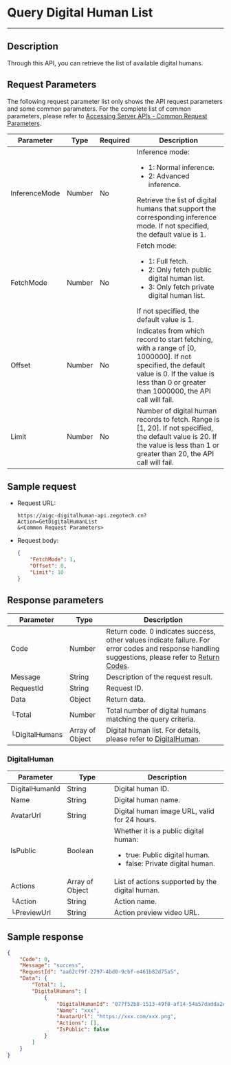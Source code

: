 
# Query Digital Human List

---

## Description

Through this API, you can retrieve the list of available digital humans.

<PostPrototype link="https://aigc-digitalhuman-api.zegotech.cn?Action=GetDigitalHumanList" />

## Request Parameters

The following request parameter list only shows the API request parameters and some common parameters. For the complete list of common parameters, please refer to [Accessing Server APIs - Common Request Parameters](./../accessing-server-apis.mdx#common-request-parameters).

| Parameter      | Type   | Required | Description             |
|---------------|--------|----------|-------------------------|
| InferenceMode | Number | No       | Inference mode:<ul><li>1: Normal inference.</li><li>2: Advanced inference.</li></ul>Retrieve the list of digital humans that support the corresponding inference mode. If not specified, the default value is 1. |
| FetchMode     | Number | No       | Fetch mode:<ul><li>1: Full fetch.</li><li>2: Only fetch public digital human list.</li><li>3: Only fetch private digital human list.</li></ul>If not specified, the default value is 1. |
| Offset        | Number | No       | Indicates from which record to start fetching, with a range of [0, 1000000]. If not specified, the default value is 0. If the value is less than 0 or greater than 1000000, the API call will fail. |
| Limit         | Number | No       | Number of digital human records to fetch. Range is [1, 20]. If not specified, the default value is 20. If the value is less than 1 or greater than 20, the API call will fail. |


## Sample request

- Request URL:
    ```https
    https://aigc-digitalhuman-api.zegotech.cn?Action=GetDigitalHumanList
    &<Common Request Parameters>
    ```

- Request body:

    ```json
    {
        "FetchMode": 1,
        "Offset": 0,
        "Limit": 10
    }
    ```

## Response parameters

| Parameter | Type | Description |
|------|------|------|
| Code | Number | Return code. 0 indicates success, other values indicate failure. For error codes and response handling suggestions, please refer to [Return Codes](./../return-codes.mdx). |
| Message | String | Description of the request result. |
| RequestId | String | Request ID. |
| Data | Object | Return data. |
| └Total | Number | Total number of digital humans matching the query criteria.|
| └DigitalHumans | Array of Object | Digital human list. For details, please refer to [DigitalHuman](#digitalhuman). |

### DigitalHuman

| Parameter | Type | Description |
|------|------|------|
| DigitalHumanId      | String       | Digital human ID. |
| Name | String | Digital human name. |
| AvatarUrl | String | Digital human image URL, valid for 24 hours. |
| IsPublic | Boolean | Whether it is a public digital human:<ul><li>true: Public digital human.</li><li>false: Private digital human.</li></ul> |
| Actions | Array of Object | List of actions supported by the digital human. |
| └Action | String | Action name. |
| └PreviewUrl | String | Action preview video URL. | 


## Sample response

```json
{
    "Code": 0,
    "Message": "success",
    "RequestId": "aa62cf9f-2797-4bd0-9cbf-e461b82d75a5",
    "Data": {
        "Total": 1,
        "DigitalHumans": [
            {
                "DigitalHumanId": "077f52b8-1513-49f8-af14-54a57dadda2e",
                "Name": "xxx",
                "AvatarUrl": "https://xxx.com/xxx.png",
                "Actions": [],
                "IsPublic": false
            }
        ]
    }
}
```